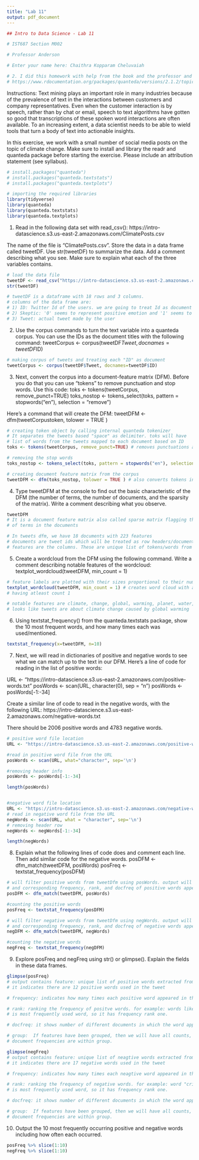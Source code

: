 ```yaml
---
title: "Lab 11"
output: pdf_document
---
```

```r
## Intro to Data Science - Lab 11

# IST687 Section M002

# Professor Anderson

# Enter your name here: Chaithra Kopparam Cheluvaiah

# 2. I did this homework with help from the book and the professor and these Internet sources:
# https://www.rdocumentation.org/packages/quanteda/versions/2.1.2/topics/textstat_frequency
```
Instructions: Text mining plays an important role in many industries because of the prevalence of text in the interactions between customers and company representatives. Even when the customer interaction is by speech, rather than by chat or email, speech to text algorithms have gotten so good that transcriptions of these spoken word interactions are often available. To an increasing extent, a data scientist needs to be able to wield tools that turn a body of text into actionable insights.

In this exercise, we work with a small number of social media posts on the topic of climate change. Make sure to install and library the readr and quanteda package before starting the exercise. Please include an attribution statement (see syllabus).
```r
# install.packages("quanteda")
# install.packages("quanteda.textstats")
# install.packages("quanteda.textplots")

# importing the required libraries
library(tidyverse)
library(quanteda)
library(quanteda.textstats)
library(quanteda.textplots)
```
1.	Read in the following data set with read_csv():
https://intro-datascience.s3.us-east-2.amazonaws.com/ClimatePosts.csv

The name of the file is “ClimatePosts.csv”. Store the data in a data frame called tweetDF. Use str(tweetDF) to summarize the data. Add a comment describing what you see. Make sure to explain what each of the three variables contains.
```r
# load the data file
tweetDF <- read_csv("https://intro-datascience.s3.us-east-2.amazonaws.com/ClimatePosts.csv")
str(tweetDF)

# tweetDF is a dataframe with 18 rows and 3 columns.
# columns of the data frame are:
# 1) ID: Twitter Id of the users. we are going to treat Id as document name for our text analysis
# 2) Skeptic: '0' seems to represent positive emotion and '1' seems to be negative emotion
# 3) Tweet: actual tweet made by the user
```
2.	Use the corpus commands to turn the text variable into a quanteda corpus. You can use the IDs as the document titles with the following command:
tweetCorpus <- corpus(tweetDF$Tweet, docnames=tweetDF$ID)
```r
# making corpus of tweets and treating each "ID" as document
tweetCorpus <- corpus(tweetDF$Tweet, docnames=tweetDF$ID)
```
3.	Next, convert the corpus into a document-feature matrix (DFM).  Before you do that you can use “tokens” to remove punctuation and stop words. Use this code:
toks <- tokens(tweetCorpus, remove_punct=TRUE)
toks_nostop <- tokens_select(toks, pattern = stopwords("en"), selection = "remove")

Here’s a command that will create the DFM:
tweetDFM <- dfm(tweetCorpustoken, tolower = TRUE )
```r
# creating token object by calling internal quanteda tokenizer
# It separates the tweets based "space" as delimiter. toks will have
# list of words from the tweets mapped to each document based on ID
toks <- tokens(tweetCorpus, remove_punct=TRUE) # removes punctuations also

# removing the stop words
toks_nostop <- tokens_select(toks, pattern = stopwords("en"), selection = "remove")

# creating document feature matrix from the corpus
tweetDFM <- dfm(toks_nostop, tolower = TRUE ) # also converts tokens into lower case

```
4.	Type tweetDFM at the console to find out the basic characteristic of the DFM (the number of terms, the number of documents, and the sparsity of the matrix). Write a comment describing what you observe.
```r
tweetDFM
# It is a document feature matrix also called sparse matrix flagging the appearance
# of terms in the documents

# In tweets dfm, we have 18 documents with 223 features
# documents are tweet ids which will be treated as row headers/document title
# features are the columns. These are unique list of tokens/words from the corpus
```
5.	Create a wordcloud from the DFM using the following command. Write a comment describing notable features of the wordcloud:
textplot_wordcloud(tweetDFM, min_count = 1)
```r
# feature labels are plotted with their sizes proportional to their numerical values in the dfm
textplot_wordcloud(tweetDFM, min_count = 1) # creates word cloud with all the words
# having atleast count 1

# notable features are climate, change, global, warming, planet, water, crisis, people
# looks like tweets are about climate change caused by global warming
```
6.	Using textstat_frequency() from the quanteda.textstats package, show the 10 most frequent words, and how many times each was used/mentioned.

```r
textstat_frequency(x=tweetDFM, n=10)
```
7.	Next, we will read in dictionaries of positive and negative words to see what we can match up to the text in our DFM. Here’s a line of code for reading in the list of positive words:

URL <- "https://intro-datascience.s3.us-east-2.amazonaws.com/positive-words.txt"
posWords <- scan(URL, character(0), sep = "n")
posWords <- posWords[-1:-34]

Create a similar line of code to read in the negative words, with the following URL: https://intro-datascience.s3.us-east-2.amazonaws.com/negative-words.txt

There should be 2006 positive words and 4783 negative words.
```r
# positive word file location
URL <- "https://intro-datascience.s3.us-east-2.amazonaws.com/positive-words.txt"

#read in positive word file from the URL
posWords <- scan(URL, what="character", sep='\n')

#removing header info
posWords <- posWords[-1:-34]

length(posWords)


#negative word file location
URL <- "https://intro-datascience.s3.us-east-2.amazonaws.com/negative-words.txt"
# read in negative word file from the URL
negWords <- scan(URL, what = "character", sep='\n')
# removing header row
negWords <- negWords[-1:-34]

length(negWords)


```
8.	Explain what the following lines of code does and comment each line. Then add similar code for the negative words.
posDFM <- dfm_match(tweetDFM, posWords)
posFreq <- textstat_frequency(posDFM)
```r
# will filter positive words from tweetDfm using posWords. output will have matching positive features
# and corresponding frequency, rank, and docfreq of positive words appearing in the document
posDFM <- dfm_match(tweetDFM, posWords)

#counting the positive words
posFreq <- textstat_frequency(posDFM)

# will filter negative words from tweetDfm using negWords. output will have matching neagtive features
# and corresponding frequency, rank, and docfreq of negative words appearing in the document
negDFM <- dfm_match(tweetDFM, negWords)

#counting the negative words
negFreq <- textstat_frequency(negDFM)
```
9.	Explore posFreq and negFreq using str() or glimpse(). Explain the fields in these data frames.
```r
glimpse(posFreq)
# output contains feature: unique list of positive words extracted from corpus ie., tweets
# it indicates there are 12 positive words used in the tweet

# frequency: indicates how many times each positive word appeared in the tweets

# rank: ranking the frequency of positve words. for example: words like "enough","like"
# is most frequently used word, so it has frequency rank one.

# docfreq: it shows number of different documents in which the word appeared

# group:  If features have been grouped, then we will have all counts, ranks, and
# document frequencies are within group.

glimpse(negFreq)
# output contains feature: unique list of neagtive words extracted from corpus ie., tweets
# it indicates there are 17 negative words used in the tweet

# frequency: indicates how many times each neagtive word appeared in the tweets

# rank: ranking the frequency of negative words. for example: word "crisis"
# is most frequently used word, so it has frequency rank one.

# docfreq: it shows number of different documents in which the word appeared

# group:  If features have been grouped, then we will have all counts, ranks, and
# document frequencies are within group.
```
10.	 Output the 10 most frequently occurring positive and negative words including how often each occurred.
```r
posFreq %>% slice(1:10)
negFreq %>% slice(1:10)
```

